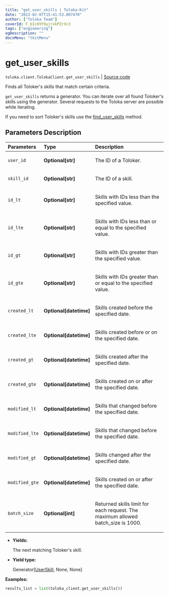 ```yaml
---
title: "get_user_skills | Toloka-Kit"
date: "2023-02-07T15:41:53.007470"
author: ["Toloka Team"]
coverId: F_bIcOYF9yjrxkPZrXc3
tags: ["engineering"]
ogDescription: ""
docsMenu: "tkitMenu"
---
```


# get_user_skills
`toloka.client.TolokaClient.get_user_skills` | [Source code](https://github.com/Toloka/toloka-kit/blob/v1.1.3/src/client/__init__.py#L3298)

Finds all Toloker's skills that match certain criteria.

`get_user_skills` returns a generator. You can iterate over all found Toloker's skills using the generator. Several requests to the Toloka server are possible while iterating.

If you need to sort Toloker's skills use the [find_user_skills](/docs-new/toloka-kit/reference/toloka.client.TolokaClient.find_user_skills) method.

## Parameters Description

| Parameters | Type | Description |
| :----------| :----| :-----------|
`user_id`|**Optional\[str\]**|<p>The ID of a Toloker.</p>
`skill_id`|**Optional\[str\]**|<p>The ID of a skill.</p>
`id_lt`|**Optional\[str\]**|<p>Skills with IDs less than the specified value.</p>
`id_lte`|**Optional\[str\]**|<p>Skills with IDs less than or equal to the specified value.</p>
`id_gt`|**Optional\[str\]**|<p>Skills with IDs greater than the specified value.</p>
`id_gte`|**Optional\[str\]**|<p>Skills with IDs greater than or equal to the specified value.</p>
`created_lt`|**Optional\[datetime\]**|<p>Skills created before the specified date.</p>
`created_lte`|**Optional\[datetime\]**|<p>Skills created before or on the specified date.</p>
`created_gt`|**Optional\[datetime\]**|<p>Skills created after the specified date.</p>
`created_gte`|**Optional\[datetime\]**|<p>Skills created on or after the specified date.</p>
`modified_lt`|**Optional\[datetime\]**|<p>Skills that changed before the specified date.</p>
`modified_lte`|**Optional\[datetime\]**|<p>Skills that changed before the specified date.</p>
`modified_gt`|**Optional\[datetime\]**|<p>Skills changed after the specified date.</p>
`modified_gte`|**Optional\[datetime\]**|<p>Skills created on or after the specified date.</p>
`batch_size`|**Optional\[int\]**|<p>Returned skills limit for each request. The maximum allowed batch_size is 1000.</p>

* **Yields:**

  The next matching Toloker's skill.

* **Yield type:**

  Generator\[[UserSkill](/docs-new/toloka-kit/reference/toloka.client.user_skill.UserSkill), None, None\]

**Examples:**

```python
results_list = list(toloka_client.get_user_skills())
```
